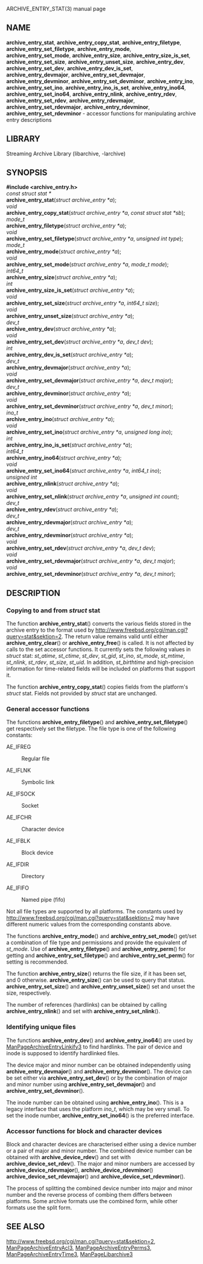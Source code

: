 ARCHIVE_ENTRY_STAT(3) manual page 
== NAME == 
'''archive_entry_stat''', 
'''archive_entry_copy_stat''', 
'''archive_entry_filetype''', 
'''archive_entry_set_filetype''', 
'''archive_entry_mode''', 
'''archive_entry_set_mode''', 
'''archive_entry_size''', 
'''archive_entry_size_is_set''', 
'''archive_entry_set_size''', 
'''archive_entry_unset_size''', 
'''archive_entry_dev''', 
'''archive_entry_set_dev''', 
'''archive_entry_dev_is_set''', 
'''archive_entry_devmajor''', 
'''archive_entry_set_devmajor''', 
'''archive_entry_devminor''', 
'''archive_entry_set_devminor''', 
'''archive_entry_ino''', 
'''archive_entry_set_ino''', 
'''archive_entry_ino_is_set''', 
'''archive_entry_ino64''', 
'''archive_entry_set_ino64''', 
'''archive_entry_nlink''', 
'''archive_entry_rdev''', 
'''archive_entry_set_rdev''', 
'''archive_entry_rdevmajor''', 
'''archive_entry_set_rdevmajor''', 
'''archive_entry_rdevminor''', 
'''archive_entry_set_rdevminor''' 
- accessor functions for manipulating archive entry descriptions 
== LIBRARY == 
Streaming Archive Library (libarchive, -larchive) 
== SYNOPSIS == 
'''<nowiki>#include <archive_entry.h></nowiki>''' 
<br> 
''const struct stat *'' 
<br> 
'''archive_entry_stat'''(''struct archive_entry *a''); 
<br> 
''void'' 
<br> 
'''archive_entry_copy_stat'''(''struct archive_entry *a'', ''const struct stat *sb''); 
<br> 
''mode_t'' 
<br> 
'''archive_entry_filetype'''(''struct archive_entry *a''); 
<br> 
''void'' 
<br> 
'''archive_entry_set_filetype'''(''struct archive_entry *a'', ''unsigned int type''); 
<br> 
''mode_t'' 
<br> 
'''archive_entry_mode'''(''struct archive_entry *a''); 
<br> 
''void'' 
<br> 
'''archive_entry_set_mode'''(''struct archive_entry *a'', ''mode_t mode''); 
<br> 
''int64_t'' 
<br> 
'''archive_entry_size'''(''struct archive_entry *a''); 
<br> 
''int'' 
<br> 
'''archive_entry_size_is_set'''(''struct archive_entry *a''); 
<br> 
''void'' 
<br> 
'''archive_entry_set_size'''(''struct archive_entry *a'', ''int64_t size''); 
<br> 
''void'' 
<br> 
'''archive_entry_unset_size'''(''struct archive_entry *a''); 
<br> 
''dev_t'' 
<br> 
'''archive_entry_dev'''(''struct archive_entry *a''); 
<br> 
''void'' 
<br> 
'''archive_entry_set_dev'''(''struct archive_entry *a'', ''dev_t dev''); 
<br> 
''int'' 
<br> 
'''archive_entry_dev_is_set'''(''struct archive_entry *a''); 
<br> 
''dev_t'' 
<br> 
'''archive_entry_devmajor'''(''struct archive_entry *a''); 
<br> 
''void'' 
<br> 
'''archive_entry_set_devmajor'''(''struct archive_entry *a'', ''dev_t major''); 
<br> 
''dev_t'' 
<br> 
'''archive_entry_devminor'''(''struct archive_entry *a''); 
<br> 
''void'' 
<br> 
'''archive_entry_set_devminor'''(''struct archive_entry *a'', ''dev_t minor''); 
<br> 
''ino_t'' 
<br> 
'''archive_entry_ino'''(''struct archive_entry *a''); 
<br> 
''void'' 
<br> 
'''archive_entry_set_ino'''(''struct archive_entry *a'', ''unsigned long ino''); 
<br> 
''int'' 
<br> 
'''archive_entry_ino_is_set'''(''struct archive_entry *a''); 
<br> 
''int64_t'' 
<br> 
'''archive_entry_ino64'''(''struct archive_entry *a''); 
<br> 
''void'' 
<br> 
'''archive_entry_set_ino64'''(''struct archive_entry *a'', ''int64_t ino''); 
<br> 
''unsigned int'' 
<br> 
'''archive_entry_nlink'''(''struct archive_entry *a''); 
<br> 
''void'' 
<br> 
'''archive_entry_set_nlink'''(''struct archive_entry *a'', ''unsigned int count''); 
<br> 
''dev_t'' 
<br> 
'''archive_entry_rdev'''(''struct archive_entry *a''); 
<br> 
''dev_t'' 
<br> 
'''archive_entry_rdevmajor'''(''struct archive_entry *a''); 
<br> 
''dev_t'' 
<br> 
'''archive_entry_rdevminor'''(''struct archive_entry *a''); 
<br> 
''void'' 
<br> 
'''archive_entry_set_rdev'''(''struct archive_entry *a'', ''dev_t dev''); 
<br> 
''void'' 
<br> 
'''archive_entry_set_rdevmajor'''(''struct archive_entry *a'', ''dev_t major''); 
<br> 
''void'' 
<br> 
'''archive_entry_set_rdevminor'''(''struct archive_entry *a'', ''dev_t minor''); 
== DESCRIPTION == 
=== Copying to and from ''struct'' stat=== 
The function 
'''archive_entry_stat'''() 
converts the various fields stored in the archive entry to the format 
used by 
[[stat(2)|http://www.freebsd.org/cgi/man.cgi?query=stat&sektion=2]]. 
The return value remains valid until either 
'''archive_entry_clear'''() 
or 
'''archive_entry_free'''() 
is called. 
It is not affected by calls to the set accessor functions. 
It currently sets the following values in 
''struct'' stat: 
''st_atime'', 
''st_ctime'', 
''st_dev'', 
''st_gid'', 
''st_ino'', 
''st_mode'', 
''st_mtime'', 
''st_nlink'', 
''st_rdev'', 
''st_size'', 
''st_uid''. 
In addition, 
''st_birthtime'' 
and high-precision information for time-related fields 
will be included on platforms that support it. 

The function 
'''archive_entry_copy_stat'''() 
copies fields from the platform's 
''struct'' stat. 
Fields not provided by 
''struct'' stat 
are unchanged. 
=== General accessor functions=== 
The functions 
'''archive_entry_filetype'''() 
and 
'''archive_entry_set_filetype'''() 
get respectively set the filetype. 
The file type is one of the following constants: 
<dl> 
<dt>AE_IFREG</dt><dd> 
Regular file 
</dd><dt>AE_IFLNK</dt><dd> 
Symbolic link 
</dd><dt>AE_IFSOCK</dt><dd> 
Socket 
</dd><dt>AE_IFCHR</dt><dd> 
Character device 
</dd><dt>AE_IFBLK</dt><dd> 
Block device 
</dd><dt>AE_IFDIR</dt><dd> 
Directory 
</dd><dt>AE_IFIFO</dt><dd> 
Named pipe (fifo) 
</dd></dl> 
Not all file types are supported by all platforms. 
The constants used by 
[[stat(2)|http://www.freebsd.org/cgi/man.cgi?query=stat&sektion=2]] 
may have different numeric values from the 
corresponding constants above. 

The functions 
'''archive_entry_mode'''() 
and 
'''archive_entry_set_mode'''() 
get/set a combination of file type and permissions and provide the 
equivalent of 
''st_mode''. 
Use of 
'''archive_entry_filetype'''() 
and 
'''archive_entry_perm'''() 
for getting and 
'''archive_entry_set_filetype'''() 
and 
'''archive_entry_set_perm'''() 
for setting is recommended. 

The function 
'''archive_entry_size'''() 
returns the file size, if it has been set, and 0 otherwise. 
'''archive_entry_size'''() 
can be used to query that status. 
'''archive_entry_set_size'''() 
and 
'''archive_entry_unset_size'''() 
set and unset the size, respectively. 

The number of references (hardlinks) can be obtained by calling 
'''archive_entry_nlink'''() 
and set with 
'''archive_entry_set_nlink'''(). 
=== Identifying unique files=== 
The functions 
'''archive_entry_dev'''() 
and 
'''archive_entry_ino64'''() 
are used by 
[[ManPageArchiveEntryLinkify3]] 
to find hardlinks. 
The pair of device and inode is supposed to identify hardlinked files. 

The device major and minor number can be obtained independently using 
'''archive_entry_devmajor'''() 
and 
'''archive_entry_devminor'''(). 
The device can be set either via 
'''archive_entry_set_dev'''() 
or by the combination of major and minor number using 
'''archive_entry_set_devmajor'''() 
and 
'''archive_entry_set_devminor'''(). 

The inode number can be obtained using 
'''archive_entry_ino'''(). 
This is a legacy interface that uses the platform 
''ino_t'', 
which may be very small. 
To set the inode number, 
'''archive_entry_set_ino64'''() 
is the preferred interface. 
=== Accessor functions for block and character devices=== 
Block and character devices are characterised either using a device number 
or a pair of major and minor number. 
The combined device number can be obtained with 
'''archive_device_rdev'''() 
and set with 
'''archive_device_set_rdev'''(). 
The major and minor numbers are accessed by 
'''archive_device_rdevmajor'''(), 
'''archive_device_rdevminor'''() 
'''archive_device_set_rdevmajor'''() 
and 
'''archive_device_set_rdevminor'''(). 

The process of splitting the combined device number into major and 
minor number and the reverse process of combing them differs between 
platforms. 
Some archive formats use the combined form, while other formats use 
the split form. 
== SEE ALSO == 
[[stat(2)|http://www.freebsd.org/cgi/man.cgi?query=stat&sektion=2]], 
[[ManPageArchiveEntryAcl3]], 
[[ManPageArchiveEntryPerms3]], 
[[ManPageArchiveEntryTime3]], 
[[ManPageLibarchive3]] 
